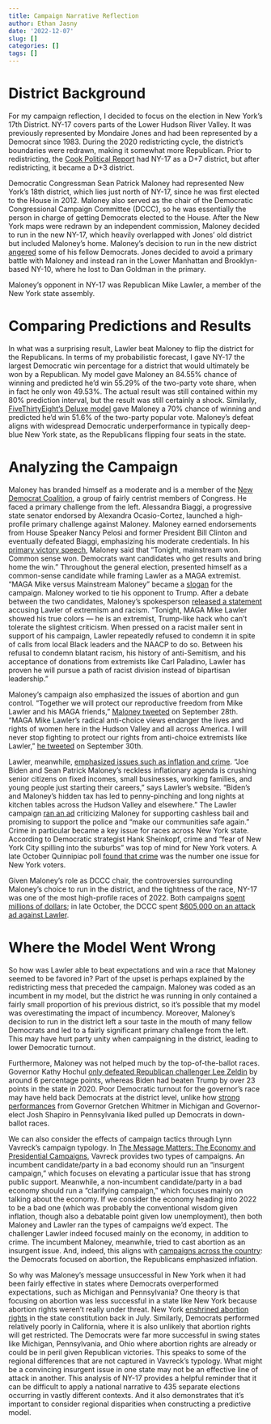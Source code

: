 ```yaml
---
title: Campaign Narrative Reflection
author: Ethan Jasny
date: '2022-12-07'
slug: []
categories: []
tags: []
---
```

# District Background

For my campaign reflection, I decided to focus on the election in New York’s 17th District. NY-17 covers parts of the Lower Hudson River Valley. It was previously represented by Mondaire Jones and had been represented by a Democrat since 1983. During the 2020 redistricting cycle, the district’s boundaries were redrawn, making it somewhat more Republican. Prior to redistricting, the [Cook Political Report](https://www.cookpolitical.com/cook-pvi/2022-partisan-voting-index/district-map-and-list) had NY-17 as a D+7 district, but after redistricting, it became a D+3 district. 

Democratic Congressman Sean Patrick Maloney had represented New York’s 18th district, which lies just north of NY-17, since he was first elected to the House in 2012. Maloney also served as the chair of the Democratic Congressional Campaign Committee (DCCC), so he was essentially the person in charge of getting Democrats elected to the House. After the New York maps were redrawn by an independent commission, Maloney decided to run in the new NY-17, which heavily overlapped with Jones’ old district but included Maloney’s home. Maloney’s decision to run in the new district [angered](https://www.politico.com/news/2022/05/17/maloney-dccc-jones-new-york-00033277) some of his fellow Democrats. Jones decided to avoid a primary battle with Maloney and instead ran in the Lower Manhattan and Brooklyn-based NY-10, where he lost to Dan Goldman in the primary. 

Maloney’s opponent in NY-17 was Republican Mike Lawler, a member of the New York state assembly. 

# Comparing Predictions and Results

In what was a surprising result, Lawler beat Maloney to flip the district for the Republicans. In terms of my probabilistic forecast, I gave NY-17 the largest Democratic win percentage for a district that would ultimately be won by a Republican. My model gave Maloney an 84.55% chance of winning and predicted he’d win 55.29% of the two-party vote share, when in fact he only won 49.53%. The actual result was still contained within my 80% prediction interval, but the result was still certainly a shock. Similarly, [FiveThirtyEight’s Deluxe model](https://projects.fivethirtyeight.com/2022-election-forecast/house/new-york/17/) gave Maloney a 70% chance of winning and predicted he’d win 51.6% of the two-party popular vote. Maloney’s defeat aligns with widespread Democratic underperformance in typically deep-blue New York state, as the Republicans flipping four seats in the state. 

# Analyzing the Campaign
Maloney has branded himself as a moderate and is a member of the [New Democrat Coalition]( https://newdemocratcoalition.house.gov/members), a group of fairly centrist members of Congress. He faced a primary challenge from the left. Alessandra Biaggi, a progressive state senator endorsed by Alexandra Ocasio-Cortez, launched a high-profile primary challenge against Maloney. Maloney earned endorsements from House Speaker Nancy Pelosi and former President Bill Clinton and eventually defeated Biaggi, emphasizing his moderate credentials. In his [primary victory speech](https://www.nytimes.com/2022/08/23/nyregion/maloney-alessandra-biaggi-primary.html), Maloney said that “Tonight, mainstream won. Common sense won. Democrats want candidates who get results and bring home the win.” Throughout the general election, presented himself as a common-sense candidate while framing Lawler as a MAGA extremist. “MAGA Mike versus Mainstream Maloney” became a [slogan](https://www.seanmaloney.com/news/maloney-endorsed-by-dozens-of-ny-17-leaders-hedxg-4pe3h-gfdt8-7y3ly-spdas-k6w96-tj2jk-shgp3-dn78s-5btc9-2bjd4-tkacr-bg6gl-tkgpx) for the campaign. Maloney worked to tie his opponent to Trump. After a debate between the two candidates, Maloney’s spokesperson [released a statement](https://www.seanmaloney.com/news/maloney-endorsed-by-dozens-of-ny-17-leaders-hedxg-4pe3h-gfdt8-7y3ly-spdas-k6w96-tj2jk-shgp3-dn78s-5btc9-2bjd4-tkacr-bg6gl-tkgpx0) accusing Lawler of extremism and racism. “Tonight, MAGA Mike Lawler showed his true colors — he is an extremist, Trump-like hack who can’t tolerate the slightest criticism. When pressed on a racist mailer sent in support of his campaign, Lawler repeatedly refused to condemn it in spite of calls from local Black leaders and the NAACP to do so. Between his refusal to condemn blatant racism, his history of anti-Semitism, and his acceptance of donations from extremists like Carl Paladino, Lawler has proven he will pursue a path of racist division instead of bipartisan leadership.”

Maloney’s campaign also emphasized the issues of abortion and gun control. “Together we will protect our reproductive freedom from Mike Lawler and his MAGA friends,” [Maloney tweeted](https://twitter.com/spmaloney/status/1575126341887954944) on September 28th. “MAGA Mike Lawler's radical anti-choice views endanger the lives and rights of women here in the Hudson Valley and all across America. I will never stop fighting to protect our rights from anti-choice extremists like Lawler,” [he tweeted](https://twitter.com/spmaloney/status/1575901693191262208) on September 30th. 

Lawler, meanwhile, [emphasized issues such as inflation and crime](https://www.lawlerforcongress.com/issues/). “Joe Biden and Sean Patrick Maloney’s reckless inflationary agenda is crushing senior citizens on fixed incomes, small businesses, working families, and young people just starting their careers,” says Lawler’s website. “Biden’s and Maloney’s hidden tax has led to penny-pinching and long nights at kitchen tables across the Hudson Valley and elsewhere.” The Lawler campaign [ran an ad](https://twitter.com/lawler4ny/status/1575992141385322496?s=20&t=T1-w8Q9RmId6WIgygwXDDA
) criticizing Maloney for supporting cashless bail and promising to support the police and “make our communities safe again.” Crime in particular became a key issue for races across New York state. According to Democratic strategist Hank Sheinkopf, crime and “fear of New York City spilling into the suburbs” was top of mind for New York voters. A late October Quinnipiac poll [found that crime](https://www.ft.com/content/6ea86abc-e636-4acc-b779-e84d9d286e7d) was the number one issue for New York voters.  

Given Maloney’s role as DCCC chair, the controversies surrounding Maloney’s choice to run in the district, and the tightness of the race, NY-17 was one of the most high-profile races of 2022. Both campaigns [spent millions of dollars](https://www.opensecrets.org/races/summary?cycle=2022&id=NY17&spec=N); in late October, the DCCC spent [$605,000 on an attack ad against Lawler](https://spectrumlocalnews.com/nys/central-ny/politics/2022/10/24/dccc-spending--605-000-on-new-ad-for-rep--sean-patrick-maloney). 

# Where the Model Went Wrong
So how was Lawler able to beat expectations and win a race that Maloney seemed to be favored in? Part of the upset is perhaps explained by the redistricting mess that preceded the campaign. Maloney was coded as an incumbent in my model, but the district he was running in only contained a fairly small proportion of his previous district, so it’s possible that my model was overestimating the impact of incumbency. Moreover, Maloney’s decision to run in the district left a sour taste in the mouth of many fellow Democrats and led to a fairly significant primary challenge from the left. This may have hurt party unity when campaigning in the district, leading to lower Democratic turnout. 

Furthermore, Maloney was not helped much by the top-of-the-ballot races. Governor Kathy Hochul [only defeated Republican challenger Lee Zeldin](https://www.nytimes.com/interactive/2022/11/08/us/elections/results-governor.html?action=click&pgtype=Article&state=default&module=election-results&context=election_recirc&region=NavBar) by around 6 percentage points, whereas Biden had beaten Trump by over 23 points in the state in 2020. Poor Democratic turnout for the governor’s race may have held back Democrats at the district level, unlike how [strong performances](https://www.cnn.com/2022/11/13/politics/gretchen-whitmer-josh-shapiro-message-democrats-cnntv) from Governor Gretchen Whitmer in Michigan and Governor-elect Josh Shapiro in Pennsylvania liked pulled up Democrats in down-ballot races. 

We can also consider the effects of campaign tactics through Lynn Vavreck’s campaign typology. In [The Message Matters: The Economy and Presidential Campaigns](https://hollis.harvard.edu/primo-explore/fulldisplay?docid=TN_cdi_askewsholts_vlebooks_9781400830480&context=PC&vid=HVD2&search_scope=everything&tab=everything&lang=en_US), Vavreck provides two types of campaigns. An incumbent candidate/party in a bad economy should run an “insurgent campaign,” which focuses on elevating a particular issue that has strong public support. Meanwhile, a non-incumbent candidate/party in a bad economy should run a “clarifying campaign,” which focuses mainly on talking about the economy. If we consider the economy heading into 2022 to be a bad one (which was probably the conventional wisdom given inflation, though also a debatable point given low unemployment), then both Maloney and Lawler ran the types of campaigns we’d expect. The challenger Lawler indeed focused mainly on the economy, in addition to crime. The incumbent Maloney, meanwhile, tried to cast abortion as an insurgent issue. And, indeed, this aligns with [campaigns across the country](https://www.npr.org/2022/10/11/1127547239/want-to-know-what-message-midterm-candidates-think-will-win-follow-the-money): the Democrats focused on abortion, the Republicans emphasized inflation. 

So why was Maloney’s message unsuccessful in New York when it had been fairly effective in states where Democrats overperformed expectations, such as Michigan and Pennsylvania? One theory is that focusing on abortion was less successful in a state like New York because abortion rights weren’t really under threat. New York [enshrined abortion rights](https://www.ny1.com/nyc/all-boroughs/politics/2022/07/01/new-york-begins-process-to-add-abortion-rights-to-state-constitution) in the state constitution back in July. Similarly, Democrats performed relatively poorly in California, where it is also unlikely that abortion rights will get restricted. The Democrats were far more successful in swing states like Michigan, Pennsylvania, and Ohio where abortion rights are already or could be in peril given Republican victories. This speaks to some of the regional differences that are not captured in Vavreck’s typology. What might be a convincing insurgent issue in one state may not be an effective line of attack in another. This analysis of NY-17 provides a helpful reminder that it can be difficult to apply a national narrative to 435 separate elections occurring in vastly different contexts. And it also demonstrates that it’s important to consider regional disparities when constructing a predictive model. 
